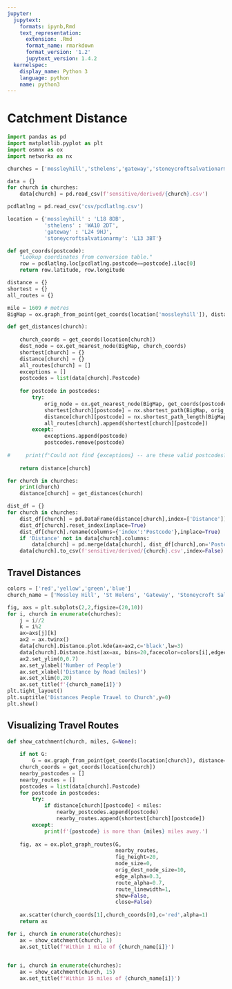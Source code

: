 ```yaml
---
jupyter:
  jupytext:
    formats: ipynb,Rmd
    text_representation:
      extension: .Rmd
      format_name: rmarkdown
      format_version: '1.2'
      jupytext_version: 1.4.2
  kernelspec:
    display_name: Python 3
    language: python
    name: python3
---
```


# Catchment Distance

```python
import pandas as pd
import matplotlib.pyplot as plt
import osmnx as ox
import networkx as nx
```

```python
churches = ['mossleyhill','sthelens','gateway','stoneycroftsalvationarmy']

data = {}
for church in churches:
    data[church] = pd.read_csv(f'sensitive/derived/{church}.csv')
```

```python
pcdlatlng = pd.read_csv('csv/pcdlatlng.csv')
```

```python
location = {'mossleyhill' : 'L18 8DB',
            'sthelens' : 'WA10 2DT',
            'gateway' : 'L24 9HJ',
            'stoneycroftsalvationarmy': 'L13 3BT'}
```

```python
def get_coords(postcode):
    "Lookup coordinates from conversion table."
    row = pcdlatlng.loc[pcdlatlng.postcode==postcode].iloc[0]
    return row.latitude, row.longitude
```

```python
distance = {}
shortest = {}
all_routes = {}
```

```python
mile = 1609 # metres
BigMap = ox.graph_from_point(get_coords(location['mossleyhill']), distance=20*mile, network_type='drive')
```

```python
def get_distances(church):
    
    church_coords = get_coords(location[church])
    dest_node = ox.get_nearest_node(BigMap, church_coords)
    shortest[church] = {}
    distance[church] = {}
    all_routes[church] = []
    exceptions = []
    postcodes = list(data[church].Postcode)
    
    for postcode in postcodes:
        try:
            orig_node = ox.get_nearest_node(BigMap, get_coords(postcode))
            shortest[church][postcode] = nx.shortest_path(BigMap, orig_node, dest_node, weight='length')
            distance[church][postcode] = nx.shortest_path_length(BigMap, orig_node, dest_node, weight='length') / mile
            all_routes[church].append(shortest[church][postcode])
        except:
            exceptions.append(postcode)
            postcodes.remove(postcode)
    
#     print(f'Could not find {exceptions} -- are these valid postcodes?')
            
    return distance[church]
```

```python
for church in churches:
    print(church)
    distance[church] = get_distances(church)
```

```python
dist_df = {}
for church in churches:
    dist_df[church] = pd.DataFrame(distance[church],index=['Distance']).T
    dist_df[church].reset_index(inplace=True)
    dist_df[church].rename(columns={'index':'Postcode'},inplace=True)
    if 'Distance' not in data[church].columns:
        data[church] = pd.merge(data[church], dist_df[church],on='Postcode')
    data[church].to_csv(f'sensitive/derived/{church}.csv',index=False)
```

## Travel Distances

```python
colors = ['red','yellow','green','blue']
church_name = ['Mossley Hill', 'St Helens', 'Gateway', 'Stoneycroft Salvation Army']

fig, axs = plt.subplots(2,2,figsize=(20,10))
for i, church in enumerate(churches):
    j = i//2
    k = i%2
    ax=axs[j][k]
    ax2 = ax.twinx()
    data[church].Distance.plot.kde(ax=ax2,c='black',lw=3)
    data[church].Distance.hist(ax=ax, bins=20,facecolor=colors[i],edgecolor='black')
    ax2.set_ylim(0,0.7)
    ax.set_ylabel('Number of People')
    ax.set_xlabel('Distance by Road (miles)')
    ax.set_xlim(0,20)
    ax.set_title(f'{church_name[i]}')
plt.tight_layout()
plt.suptitle('Distances People Travel to Church',y=0)
plt.show()
```

## Visualizing Travel Routes

```python
def show_catchment(church, miles, G=None):
    
    if not G:
        G = ox.graph_from_point(get_coords(location[church]), distance=miles*mile, network_type='drive')
    church_coords = get_coords(location[church])
    nearby_postcodes = []
    nearby_routes = []
    postcodes = list(data[church].Postcode)
    for postcode in postcodes:
        try:
            if distance[church][postcode] < miles:
                nearby_postcodes.append(postcode)
                nearby_routes.append(shortest[church][postcode])
        except:
            print(f'{postcode} is more than {miles} miles away.')
    
    fig, ax = ox.plot_graph_routes(G,
                                   nearby_routes,
                                   fig_height=20,
                                   node_size=0,
                                   orig_dest_node_size=10,
                                   edge_alpha=0.3,
                                   route_alpha=0.7,
                                   route_linewidth=1,
                                   show=False,
                                   close=False)
    
    ax.scatter(church_coords[1],church_coords[0],c='red',alpha=1)
    return ax
```

```python
for i, church in enumerate(churches):
    ax = show_catchment(church, 1)
    ax.set_title(f'Within 1 mile of {church_name[i]}')
    
```

```python
for i, church in enumerate(churches):
    ax = show_catchment(church, 15)
    ax.set_title(f'Within 15 miles of {church_name[i]}')
```
